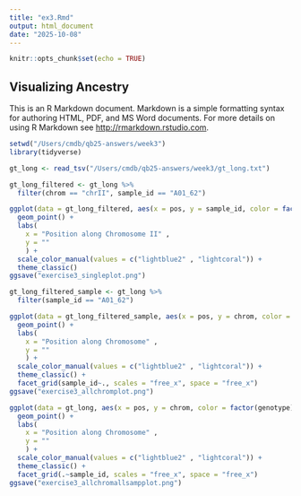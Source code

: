 ```yaml
---
title: "ex3.Rmd"
output: html_document
date: "2025-10-08"
---
```


```r
knitr::opts_chunk$set(echo = TRUE)
```

## Visualizing Ancestry

This is an R Markdown document. Markdown is a simple formatting syntax for authoring HTML, PDF, and MS Word documents. For more details on using R Markdown see <http://rmarkdown.rstudio.com>.

```r

setwd("/Users/cmdb/qb25-answers/week3")
library(tidyverse)

gt_long <- read_tsv("/Users/cmdb/qb25-answers/week3/gt_long.txt")

gt_long_filtered <- gt_long %>%
  filter(chrom == "chrII", sample_id == "A01_62")

ggplot(data = gt_long_filtered, aes(x = pos, y = sample_id, color = factor(genotype))) + 
  geom_point() + 
  labs(
    x = "Position along Chromosome II" ,
    y = "" 
    ) + 
  scale_color_manual(values = c("lightblue2" , "lightcoral")) +
  theme_classic()
ggsave("exercise3_singleplot.png")

gt_long_filtered_sample <- gt_long %>%
  filter(sample_id == "A01_62")

ggplot(data = gt_long_filtered_sample, aes(x = pos, y = chrom, color = factor(genotype))) +
  geom_point() + 
  labs(
    x = "Position along Chromosome" ,
    y = "" 
    ) + 
  scale_color_manual(values = c("lightblue2" , "lightcoral")) +
  theme_classic() + 
  facet_grid(sample_id~., scales = "free_x", space = "free_x")
ggsave("exercise3_allchromplot.png")

ggplot(data = gt_long, aes(x = pos, y = chrom, color = factor(genotype))) +
  geom_point() + 
  labs(
    x = "Position along Chromosome" ,
    y = "" 
    ) + 
  scale_color_manual(values = c("lightblue2" , "lightcoral")) +
  theme_classic() + 
  facet_grid(.~sample_id, scales = "free_x", space = "free_x")
ggsave("exercise3_allchromallsampplot.png")

```
